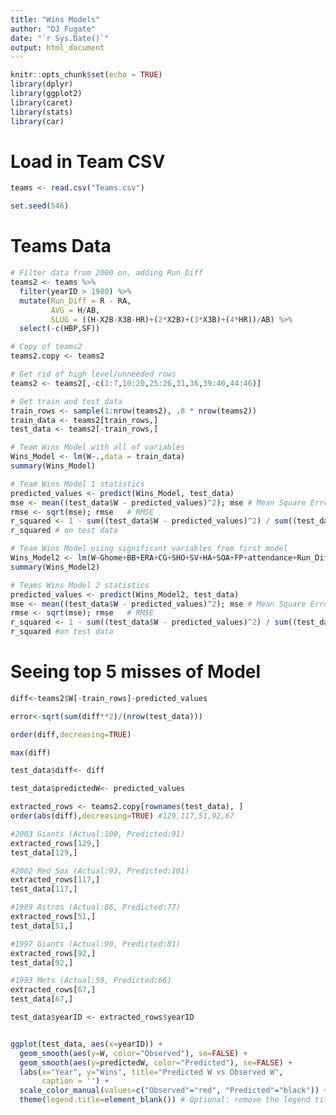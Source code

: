```yaml
---
title: "Wins Models"
author: "DJ Fugate"
date: "`r Sys.Date()`"
output: html_document
---
```


```r
knitr::opts_chunk$set(echo = TRUE)
library(dplyr)
library(ggplot2)
library(caret)
library(stats)
library(car)
```

# Load in Team CSV

```r
teams <- read.csv("Teams.csv")

set.seed(546)
```


# Teams Data

```r
# Filter data from 2000 on, adding Run_Diff
teams2 <- teams %>% 
  filter(yearID > 1980) %>% 
  mutate(Run_Diff = R - RA,
         AVG = H/AB,
         SLUG = ((H-X2B-X3B-HR)+(2*X2B)+(3*X3B)+(4*HR))/AB) %>% 
  select(-c(HBP,SF))

# Copy of teams2 
teams2.copy <- teams2

# Get rid of high level/unneeded rows
teams2 <- teams2[,-c(1:7,10:20,25:26,31,36,39:40,44:46)]

# Get train and test data
train_rows <- sample(1:nrow(teams2), .8 * nrow(teams2))
train_data <- teams2[train_rows,]
test_data <- teams2[-train_rows,]

# Team Wins Model with all of variables
Wins_Model <- lm(W~.,data = train_data)
summary(Wins_Model)

# Team Wins Model 1 statistics
predicted_values <- predict(Wins_Model, test_data)
mse <- mean((test_data$W - predicted_values)^2); mse # Mean Square Error
rmse <- sqrt(mse); rmse   # RMSE
r_squared <- 1 - sum((test_data$W - predicted_values)^2) / sum((test_data$W - mean(test_data$W))^2)
r_squared # on test data

# Team Wins Model using significant variables from first model
Wins_Model2 <- lm(W~Ghome+BB+ERA+CG+SHO+SV+HA+SOA+FP+attendance+Run_Diff+SLUG, data=train_data)
summary(Wins_Model2)

# Teams Wins Model 2 statistics
predicted_values <- predict(Wins_Model2, test_data)
mse <- mean((test_data$W - predicted_values)^2); mse # Mean Square Error
rmse <- sqrt(mse); rmse   # RMSE
r_squared <- 1 - sum((test_data$W - predicted_values)^2) / sum((test_data$W - mean(test_data$W))^2)
r_squared #on test data
```

# Seeing top 5 misses of Model

```r
diff<-teams2$W[-train_rows]-predicted_values

error<-sqrt(sum(diff**2)/(nrow(test_data)))

order(diff,decreasing=TRUE)

max(diff)

test_data$diff<- diff

test_data$predictedW<- predicted_values

extracted_rows <- teams2.copy[rownames(test_data), ]
order(abs(diff),decreasing=TRUE) #129,117,51,92,67

#2003 Giants (Actual:100, Predicted:91)
extracted_rows[129,]
test_data[129,]

#2002 Red Sox (Actual:93, Predicted:101)
extracted_rows[117,]
test_data[117,]

#1989 Astros (Actual:86, Predicted:77)
extracted_rows[51,]
test_data[51,]

#1997 Giants (Actual:90, Predicted:81)
extracted_rows[92,]
test_data[92,]

#1993 Mets (Actual:59, Predicted:66)
extracted_rows[67,]
test_data[67,]
```

```r
test_data$yearID <- extracted_rows$yearID


ggplot(test_data, aes(x=yearID)) +
  geom_smooth(aes(y=W, color="Observed"), se=FALSE) +
  geom_smooth(aes(y=predictedW, color="Predicted"), se=FALSE) +
  labs(x="Year", y="Wins", title="Predicted W vs Observed W",
       caption = '') +
  scale_color_manual(values=c("Observed"="red", "Predicted"="black")) +
  theme(legend.title=element_blank()) # Optional: remove the legend title if desired
```


